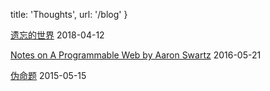 
  title: 'Thoughts',
  url: '/blog'
}


[遗忘的世界](/posts/drifter) <time>2018-04-12</time>

[Notes on A Programmable Web by Aaron Swartz](/posts/aaron-swartzs-a-programmable-web) <time>2016-05-21</time>

[伪命题](/posts/false-premise) <time>2015-05-15</time>
